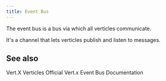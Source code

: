 ```yaml
---
title: Event Bus
---
```



The event bus is a bus via which all verticles communicate.

It's a channel that lets verticles publish and listen to messages.

## See also

<Reference to="/application/concepts/vertx/">Vert.X</Reference>
<Reference to="/application/concepts/verticle/">Verticles</Reference>
<Reference to="https://vertx.io/docs/vertx-core/java/#event_bus">
	Official Vert.x Event Bus Documentation
</Reference>
